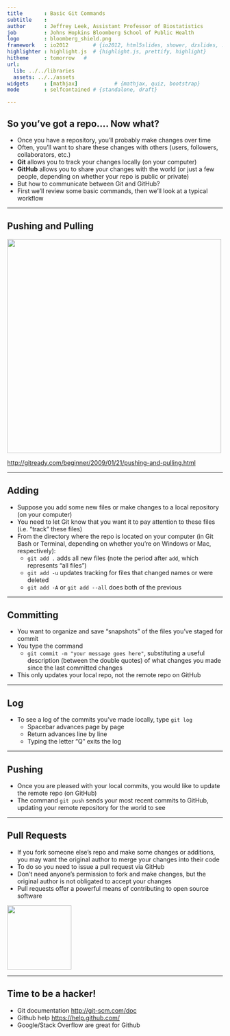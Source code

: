 ```yaml
---
title       : Basic Git Commands
subtitle    : 
author      : Jeffrey Leek, Assistant Professor of Biostatistics 
job         : Johns Hopkins Bloomberg School of Public Health
logo        : bloomberg_shield.png
framework   : io2012        # {io2012, html5slides, shower, dzslides, ...}
highlighter : highlight.js  # {highlight.js, prettify, highlight}
hitheme     : tomorrow   # 
url:
  lib: ../../libraries
  assets: ../../assets
widgets     : [mathjax]            # {mathjax, quiz, bootstrap}
mode        : selfcontained # {standalone, draft}

---
```


## So you've got a repo.... Now what?

* Once you have a repository, you'll probably make changes over time
* Often, you'll want to share these changes with others (users, followers, collaborators, etc.)
* __Git__ allows you to track your changes locally (on your computer)
* __GitHub__ allows you to share your changes with the world (or just a few people, depending on whether your repo is public or private)
* But how to communicate between Git and GitHub?
* First we'll review some basic commands, then we'll look at a typical workflow

---

## Pushing and Pulling 

<img class=center src=../../assets/img/01_DataScientistToolbox/gghuboverview.png height='500'/>

[http://gitready.com/beginner/2009/01/21/pushing-and-pulling.html](http://gitready.com/beginner/2009/01/21/pushing-and-pulling.html)

---

## Adding

* Suppose you add some new files or make changes to a local repository (on your computer)
* You need to let Git know that you want it to pay attention to these files (i.e. "track" these files)
* From the directory where the repo is located on your computer (in Git Bash or Terminal, depending on whether you're on Windows or Mac, respectively):
  * `git add .` adds all new files (note the period after `add`, which represents "all files")
  * `git add -u` updates tracking for files that changed names or were deleted
  * `git add -A` or `git add --all` does both of the previous 

---

## Committing

* You want to organize and save "snapshots" of the files you've staged for commit
* You type the command
  * `git commit -m "your message goes here"`, substituting a useful description (between the double quotes) of what changes you made since the last committed changes
* This only updates your local repo, not the remote repo on GitHub

---

## Log

* To see a log of the commits you've made locally, type `git log`
  * Spacebar advances page by page
  * Return advances line by line
  * Typing the letter "Q" exits the log

---

## Pushing

* Once you are pleased with your local commits, you would like to update the remote repo (on GitHub)
* The command `git push` sends your most recent commits to GitHub, updating your remote repository for the world to see

---

## Pull Requests

* If you fork someone else's repo and make some changes or additions, you may want the original author to merge your changes into their code
* To do so you need to issue a pull request via GitHub
* Don't need anyone's permission to fork and make changes, but the original author is not obligated to accept your changes
* Pull requests offer a powerful means of contributing to open source software

<img class=center src=../../assets/img/01_DataScientistToolbox/pull_request1.png height='150'/>

---

## Time to be a hacker!

* Git documentation [http://git-scm.com/doc](http://git-scm.com/doc)
* Github help [https://help.github.com/](https://help.github.com/)
* Google/Stack Overflow are great for Github